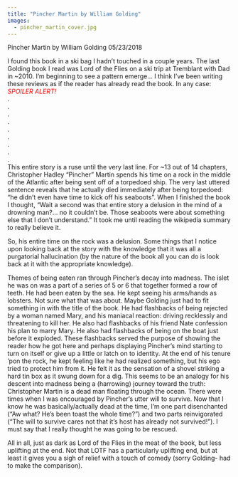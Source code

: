 ```yaml
---
title: "Pincher Martin by William Golding"
images:
  - pincher_martin_cover.jpg
---
```


Pincher Martin by William Golding
05/23/2018

I found this book in a ski bag I hadn’t touched in a couple years. The last Golding book I read was Lord of the Flies on a ski trip at Tremblant with Dad in ~2010. I’m beginning to see a pattern emerge...
I think I’ve been writing these reviews as if the reader has already read the book. In any case: <span style="color:red">*SPOILER ALERT!*</span>  
.  
.  
.  
.  
.  
.  
.  
.  
.  
This entire story is a ruse until the very last line.  For ~13 out of 14 chapters, Christopher Hadley “Pincher” Martin spends his time on a rock in the middle of the Atlantic after being sent off of a torpedoed ship. The very last uttered sentence reveals that he actually died immediately after being torpedoed: "he didn't even have time to kick off his seaboots".  When I finished the book I thought, “Wait a second was that entire story a delusion in the mind of a drowning man?... no it couldn’t be. Those seaboots were about something else that I don’t understand.” It took me until reading the wikipedia summary to really believe it.  

So, his entire time on the rock was a delusion. Some things that I notice upon looking back at the story with the knowledge that it was all a purgatorial hallucination (by the nature of the book all you can do is look back at it with the appropriate knowledge).


Themes of being eaten ran through Pincher’s decay into madness.  The islet he was on was a part of a series of 5 or 6 that together formed a row of teeth. He had been eaten by the sea. 
He kept seeing his arms/hands as lobsters.  Not sure what that was about. Maybe Golding just had to fit something in with the title of the book.
He had flashbacks of being rejected by a woman named Mary, and his maniacal reaction: driving recklessly and threatening to kill her. He also had flashbacks of his friend Nate confession his plan to marry Mary. He also had flashbacks of being on the boat just before it exploded. These flashbacks served the purpose of showing the reader how he got here and perhaps displaying Pincher’s mind starting to turn on itself or give up a little or latch on to identity. 
At the end of his tenure ‘pon the rock, he kept feeling like he had realized something, but his ego tried to protect him from it. He felt it as the sensation of a shovel striking a hard tin box as it swung down for a dig. This seems to be an analogy for his descent into madness being a (harrowing) journey toward the truth: Christopher Martin is a dead man floating through the ocean.
There were times when I was encouraged by Pincher’s utter will to survive. Now that I know he was basically/actually dead at the time, I’m one part disenchanted (“Aw what? He’s been toast the whole time?”) and two parts reinvigorated (“The will to survive cares not that it’s host has already not survived!”). I must say that I really thought he was going to be rescued. 

All in all, just as dark as Lord of the Flies in the meat of the book, but less uplifting at the end. Not that LOTF has a particularly uplifting end, but at least it gives you a sigh of relief with a touch of comedy (sorry Golding- had to make the comparison).
